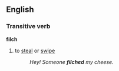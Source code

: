 ==English==

===Transitive verb===
'''filch'''
#to [[steal]] or [[swipe]]
#:''Hey! Someone '''filched''' my cheese.''